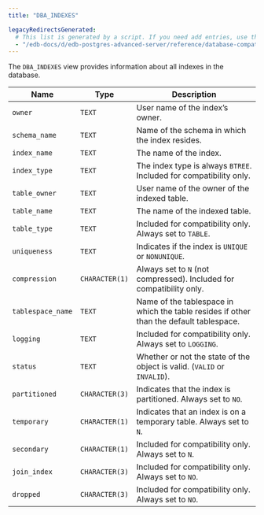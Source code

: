 ```yaml
---
title: "DBA_INDEXES"

legacyRedirectsGenerated:
  # This list is generated by a script. If you need add entries, use the `legacyRedirects` key.
  - "/edb-docs/d/edb-postgres-advanced-server/reference/database-compatibility-for-oracle-developers-reference-guide/11/Database_Compatibility_for_Oracle_Developers_Reference_Guide.1.140.html"
---
```


<div id="dba_indexes" class="registered_link"></div>

The `DBA_INDEXES` view provides information about all indexes in the database.

| Name              | Type                    | Description                                                                             |
| ----------------- | ----------------------- | --------------------------------------------------------------------------------------- |
| `owner`           | `TEXT`                  | User name of the index’s owner.                                                         |
| `schema_name`     | `TEXT`                  | Name of the schema in which the index resides.                                          |
| `index_name`      | `TEXT`                  | The name of the index.                                                                  |
| `index_type`      | `TEXT`                  | The index type is always `BTREE`. Included for compatibility only.                      |
| `table_owner`     | `TEXT`                  | User name of the owner of the indexed table.                                            |
| `table_name`      | `TEXT`                  | The name of the indexed table.                                                          |
| `table_type`      | `TEXT`                  | Included for compatibility only. Always set to `TABLE`.                                 |
| `uniqueness`      | `TEXT`                  | Indicates if the index is `UNIQUE` or `NONUNIQUE`.                                      |
| `compression`     | `CHARACTER(1)`          | Always set to `N` (not compressed). Included for compatibility only.                    |
| `tablespace_name` | `TEXT`                  | Name of the tablespace in which the table resides if other than the default tablespace. |
| `logging`         | `TEXT`                  | Included for compatibility only. Always set to `LOGGING`.                               |
| `status`          | `TEXT`                  | Whether or not the state of the object is valid. (`VALID` or `INVALID`).                |
| `partitioned`     | `CHARACTER(3)`          | Indicates that the index is partitioned. Always set to `NO`.                            |
| `temporary`       | `CHARACTER(1)`          | Indicates that an index is on a temporary table. Always set to `N`.                     |
| `secondary`       | `CHARACTER(1)`          | Included for compatibility only. Always set to `N`.                                     |
| `join_index`      | `CHARACTER(3)`          | Included for compatibility only. Always set to `NO`.                                    |
| `dropped`         | `CHARACTER(3)`          | Included for compatibility only. Always set to `NO`.                                    |
